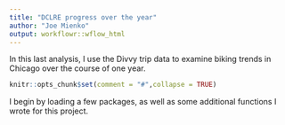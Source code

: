 ```yaml
---
title: "DCLRE progress over the year"
author: "Joe Mienko"
output: workflowr::wflow_html
---
```


In this last analysis, I use the Divvy trip data to examine biking
trends in Chicago over the course of one year. 

```r
knitr::opts_chunk$set(comment = "#",collapse = TRUE)
```

I begin by loading a few packages, as well as some additional
functions I wrote for this project.

